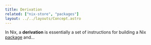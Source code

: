 ```yaml
---
title: Derivation
related: ["nix-store", "packages"]
layout: ../../layouts/Concept.astro
---
```


In Nix, a **derivation** is essentially a set of instructions for building a Nix [package](/concepts/packages/) and...
